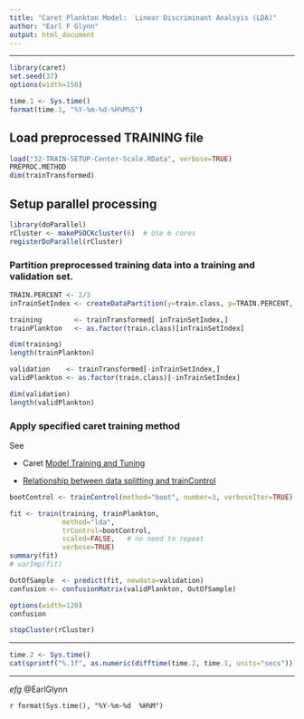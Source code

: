 ```yaml
---
title: "Caret Plankton Model:  Linear Discriminant Analsyis (LDA)"
author: "Earl F Glynn"
output: html_document
---
```


*****

```r
library(caret)
set.seed(37)
options(width=150)
```

```r
time.1 <- Sys.time()
format(time.1, "%Y-%m-%d-%H%M%S")
```

## Load preprocessed TRAINING file

```r
load("32-TRAIN-SETUP-Center-Scale.RData", verbose=TRUE)
PREPROC.METHOD
dim(trainTransformed)
```

## Setup parallel processing

```r
library(doParallel)
rCluster <- makePSOCKcluster(6)  # Use 6 cores
registerDoParallel(rCluster)
```

### Partition preprocessed training data into a training and validation set.

```r
TRAIN.PERCENT <- 2/3
inTrainSetIndex <- createDataPartition(y=train.class, p=TRAIN.PERCENT, list=FALSE)

training        <- trainTransformed[ inTrainSetIndex,]
trainPlankton   <- as.factor(train.class)[inTrainSetIndex]

dim(training)
length(trainPlankton)

validation    <- trainTransformed[-inTrainSetIndex,]
validPlankton <- as.factor(train.class)[-inTrainSetIndex]

dim(validation)
length(validPlankton)
```

### Apply specified caret training method

See 

* Caret [Model Training and Tuning](http://topepo.github.io/caret/training.html)

* [Relationship between data splitting and trainControl](http://stackoverflow.com/questions/14968874/caret-relationship-between-data-splitting-and-traincontrol)

```r
bootControl <- trainControl(method="boot", number=3, verboseIter=TRUE)

fit <- train(training, trainPlankton, 
             method="lda",  
             trControl=bootControl,
             scaled=FALSE,   # no need to repeat
             verbose=TRUE)
summary(fit)
# varImp(fit)

OutOfSample  <- predict(fit, newdata=validation)
confusion <- confusionMatrix(validPlankton, OutOfSample)

options(width=120)
confusion
```


```r
stopCluster(rCluster)
```

*****

```r
time.2 <- Sys.time()
cat(sprintf("%.1f", as.numeric(difftime(time.2, time.1, units="secs"))), " secs\n")
```

*****

*efg* @EarlGlynn

`r format(Sys.time(), "%Y-%m-%d  %H%M")`
